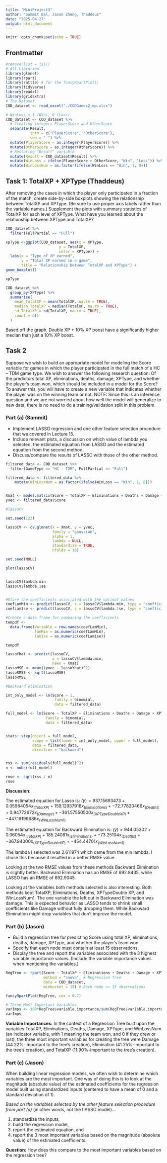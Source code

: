 ```yaml
---
title: "MiniProject3"
author: "Sammit Bal, Jason Zheng, Thaddeus"
date: "2025-04-27"
output: html_document
---
```


```r
knitr::opts_chunk$set(echo = TRUE)
```

## Frontmatter

```r
#remove(list = ls())
# All Libraries
library(glmnet)
library(rpart)
library(rattle) # for the fancyRpartPlot()
library(tidyverse)
library(readxl)
library(gridExtra)
# The Dataset
COD_dataset <- read_excel("./CODGames2_mp.xlsx") 

# WinLoss = 1 (Win), 0 (Loss)
COD_dataset <- COD_dataset %>%
  # Creating integers PlayerScore and OtherScore
  separate(Result, 
           into = c("PlayerScore", "OtherScore"), 
           sep = "-") %>%
  mutate(PlayerScore = as.integer(PlayerScore)) %>%
  mutate(OtherScore = as.integer(OtherScore)) %>%
  # Restoring "Result" variable
  mutate(Result = COD_dataset$Result) %>%
  mutate(WinLoss = ifelse(PlayerScore > OtherScore, "Win", "Loss")) %>%
  mutate(WinLossNum = as.factor(ifelse(WinLoss == "Win", 1, 0)))
```


## Task 1: TotalXP + XPType (Thaddeus)

After removing the cases in which the player only participated in a fraction of the match, create side-by-side boxplots showing the relationship between TotalXP and XPType. (Be sure to use proper axis labels rather than the variable names.) Supplement the plots with summary statistics of TotalXP for each level of XPType. What have you learned about the relationship between XPType and TotalXP?


```r
COD_dataset %>%
  filter(FullPartial == "Full")
```



```r
xpType <-ggplot(COD_dataset, aes(x = XPType, 
                        y = TotalXP, 
                        color = XPType)) +
  labs(x = "Type of XP earned", 
       y = "Total XP earned in a game", 
       title = "Relationship between TotalXP and XPType") +
geom_boxplot()

xpType
```


```r
COD_dataset %>%
  group_by(XPType) %>%
  summarise(
    mean_TotalXP = mean(TotalXP, na.rm = TRUE),
    median_TotalXP = median(TotalXP, na.rm = TRUE),
    sd_TotalXP = sd(TotalXP, na.rm = TRUE),
    count = n()
  )
```



Based off the graph, Double XP + 10% XP boost have a significantly higher median than just a 10% XP boost. 



## Task 2

Suppose we wish to build an appropriate model for modeling the Score variable for games in which the player participated in the full match of a HC – TDM game type. We wish to answer the following research question: Of the predictors total XP, eliminations, deaths, damage, XPType, and whether the player’s team won, which should be included in a model for the Score? To answer this, you will have to create a new variable that indicates whether the player was on the winning team or not. NOTE: Since this is an inference question and we are not worried about how well the model will generalize to new data, there is no need to do a training/validation split in this problem.

### Part (a) (Sammit)

- Implement LASSO regression and one other feature selection procedure that we covered in Lecture 15. 
- Include relevant plots, a discussion on which value of lambda you selected, the estimated equation from LASSO and the estimated equation from the second method. 
- Discuss/compare the results of LASSO with those of the other method. 


```r
filtered_data <- COD_dataset %>%
  filter(GameType == "HC - TDM", FullPartial == "Full")

filtered_data <- filtered_data %>%
    mutate(WinLossNum = as.factor(ifelse(WinLoss == "Win", 1, 0)))


Xmat <- model.matrix(Score ~ TotalXP + Eliminations + Deaths + Damage + XPType + WinLossNum, data = filtered_data)[, -1]
yvec <- filtered_data$Score

#lassoCV

set.seed(123)

lassoCV <- cv.glmnet(x = Xmat, y = yvec,
                     family = "gaussian",
                     alpha = 1, 
                     lambda = NULL,
                     standardize = TRUE,
                     nfolds = 10)

set.seed(NULL)

plot(lassoCV)



```


```r

lassoCV$lambda.min
lassoCV$lambda.1se


#Store the coefficients associated with the optimal values
coefLamMin <- predict(lassoCV, s = lassoCV$lambda.min, type = "coefficients")
coefLam1se <- predict(lassoCV, s = lassoCV$lambda.1se, type = "coefficients")

#Create a data frame for comparing the coefficients
tempdf <- 
  data.frame(Variable = row.names(coefLamMin), 
             lamMin = as.numeric(coefLamMin), 
             lam1se = as.numeric(coefLam1se))

tempdf

```



```r

lassoYhat <- predict(lassoCV,
                     s = lassoCV$lambda.min,
                     newx = Xmat)
lassoMSE <- mean((yvec - lassoYhat)^2)
lassoRMSE <- sqrt(lassoMSE)
lassoRMSE 


```



```r
#Backward elimination

int_only_model <- lm(Score ~ 1, 
                      family = binomial, 
                      data = filtered_data)

full_model <- lm(Score ~ TotalXP + Eliminations + Deaths + Damage + XPType + WinLossNum, 
                  family = binomial, 
                  data = filtered_data)


stats::step(object = full_model, 
            scope = list(lower = int_only_model, upper = full_model),
            data = filtered_data,
            direction = "backward")


rss <- sum(residuals(full_model)^2)
n <- nobs(full_model)

rmse <- sqrt(rss / n)
rmse


```



**Discussion**:


The estimated equation for Lasso is: $\hat(y) = 937.15693473 + 0.05984054x_(TotalXP) + 159.12937918x_(Eliminations) + -72.77820466x_(Deaths) + 0.94772672x_(Damage) + -361.57550500x_(XPTypeDouble XP) + -447.19199686x_(WinLossNum1)$


The estimated equation for Backward Elimination is: $\hat(y) = 944.05302 + 0.06054x_(TotalXP) + 185.24081x_(Eliminations) + -73.25104x_(Deaths) + -367.94000x_(XPTypeDouble XP) + -454.44701x_(WinLossNum1)$


The lambda I selected was 2.611974 which came from the min lambda. I chose this because it resulted in a better RMSE value. 

Looking at the two RMSE values from these methods Backward Elimination is slightly better. Backward Elimination has an RMSE of 692.8435, while LASSO has an RMSE of 692.9045. 


Looking at the variables both methods selected is also interesting. Both methods kept TotalXP, Eliminations, Deaths, XPTypeDouble XP, and WinLossNum1. The one variable the left out in Backward Elimination was damage. This is expected behavior as LASSO tends to shrink small coefficients like Damage without fully dropping them. While Backward Elimination might drop variables that don’t improve the model.


### Part (b) (Jason)

- Build a regression tree for predicting Score using total XP, eliminations, deaths, damage, XPType, and whether the player’s team won. 
- Specify that each node must contain at least 15 observations. 
- Display the tree and report the variables associated with the 3 highest variable importance values. (Include the variable importance values when mentioning the variables.)

```r
RegTree <- rpart(Score ~ TotalXP + Eliminations + Deaths + Damage + XPType + WinLossNum,
                 method = "anova", # Regression Tree
                 data = COD_dataset,
                 minbucket = 15) # Each node >= 15 observations

fancyRpartPlot(RegTree, cex = 0.7)

# Three Most Important Variables
varImps <- 100*RegTree$variable.importance/sum(RegTree$variable.importance)
varImps
```

**Variable Importances:** In the context of a Regression Tree built upon the variables TotalXP, Eliminations, Deaths, Damage, XPType, and WinLossNum (an indicator variable, with 1 meaning the team won, and 0 if they drew or lost), the three most important variables for creating the tree were Damage (44.22%-important to the tree's creation), Elimination (41.25%-important to the tree's creation), and TotalXP (11.90%-important to the tree's creation). 

### Part (c) (Jason)

When building linear regression models, we often wish to determine which variables are the most important. One way of doing this is to look at the magnitude (absolute value) of the estimated coefficients for the regression model built using standardized inputs (centered to have a mean of 0 and a standard deviation of 1). 

*Based on the variables selected by the other feature selection procedure from part (a)* (in other words, not the LASSO model)...

1. standardize the inputs, 
2. build the regression model, 
3. report the estimated equation, and
4. report the 3 most important variables based on the magnitude (absolute value) of the estimated coefficients. 

**Question:** How does this compare to the most important variables based on the regression tree?

